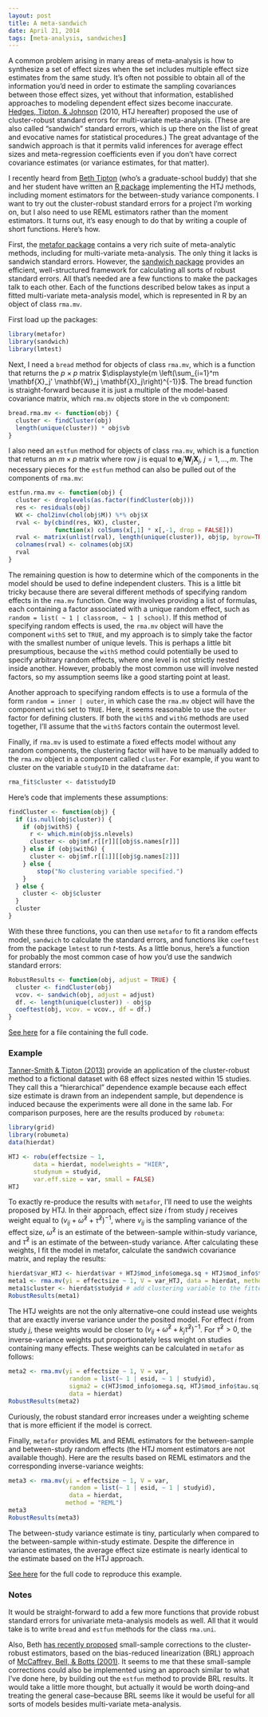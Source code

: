 ```yaml
---
layout: post
title: A meta-sandwich
date: April 21, 2014
tags: [meta-analysis, sandwiches]
---
```


A common problem arising in many areas of meta-analysis is how to synthesize a set of effect sizes when the set includes multiple effect size estimates from the same study. It's often not possible to obtain all of the information you'd need in order to estimate the sampling covariances between those effect sizes, yet without that information, established approaches to modeling dependent effect sizes become inaccurate. [Hedges, Tipton, & Johnson](http://doi.org/10.1002/jrsm.5) (2010, HTJ hereafter) proposed the use of cluster-robust  standard errors for multi-variate meta-analysis. (These are also called "sandwich" standard errors, which is up there on the list of great and evocative names for statistical procedures.) The great advantage of the sandwich approach is that it permits valid inferences for average effect sizes and meta-regression coefficients even if you don't have correct covariance estimates (or variance estimates, for that matter).

I recently heard from [Beth Tipton](http://blogs.cuit.columbia.edu/let2119/) (who's a graduate-school buddy) that she and her student have written an [R package](http://cran.r-project.org/web/packages/robumeta/index.html) implementing the HTJ methods, including moment estimators for the between-study variance components. I want to try out the cluster-robust standard errors for a project I'm working on, but I also need to use REML estimators rather than the moment estimators. It turns out, it's easy enough to do that by writing a couple of short functions. Here's how.

First, the [metafor package](http://cran.r-project.org/web/packages/metafor/index.html) contains a very rich suite of meta-analytic methods, including for multi-variate meta-analysis. The only thing it lacks is sandwich standard errors. However, the [sandwich package](http://cran.r-project.org/web/packages/sandwich/index.html) provides an efficient, well-structured framework for calculating all sorts of robust standard errors. All that's needed are a few functions to make the packages talk to each other. Each of the functions described below takes as input a fitted multi-variate meta-analysis model, which is represented in R by an object of class `rma.mv`.

First load up the packages:
```r
library(metafor)
library(sandwich)
library(lmtest)
```

Next, I need a `bread` method for objects of class `rma.mv`, which is a function that returns the $p \times p$ matrix $\displaystyle{m \left(\sum_{i=1}^m \mathbf{X}_j' \mathbf{W}_j \mathbf{X}_j\right)^{-1}}$. The bread function is straight-forward because it is just a multiple of the model-based covariance matrix, which `rma.mv` objects store in the `vb` component:

```r
bread.rma.mv <- function(obj) {
  cluster <- findCluster(obj)
  length(unique(cluster)) * obj$vb  
}
```

I also need an `estfun` method for objects of class `rma.mv`, which is a function that returns an $m \times p$ matrix where row $j$ is equal to $\mathbf{e}_j' \mathbf{W}_j \mathbf{X}_j$, $j = 1,...,m$. The necessary pieces for the `estfun` method can also be pulled out of the components of `rma.mv`:
```r
estfun.rma.mv <- function(obj) {
  cluster <- droplevels(as.factor(findCluster(obj)))
  res <- residuals(obj)
  WX <- chol2inv(chol(obj$M)) %*% obj$X
  rval <- by(cbind(res, WX), cluster, 
             function(x) colSums(x[,1] * x[,-1, drop = FALSE]))
  rval <- matrix(unlist(rval), length(unique(cluster)), obj$p, byrow=TRUE)
  colnames(rval) <- colnames(obj$X)
  rval
}
```

The remaining question is how to determine which of the components in the model should be used to define independent clusters. This is a little bit tricky because there are several different methods of specifying random effects in the `rma.mv` function. One way involves providing a list of formulas, each containing a factor associated with a unique random effect, such as `random = list( ~ 1 | classroom, ~ 1 | school)`. If this method of specifying random effects is used, the `rma.mv` object will have the component `withS` set to `TRUE`, and my approach is to simply take the factor with the smallest number of unique levels. This is perhaps a little bit presumptious, because the `withS` method could potentially be used to specify arbitrary random effects, where one level is not strictly nested inside another. However, probably the most common use will involve nested factors, so my assumption seems like a good starting point at least.

Another approach to specifying random effects is to use a formula of the form `random = inner | outer`, in which case the `rma.mv` object will have the component `withG` set to `TRUE`. Here, it seems reasonable to use the `outer` factor for defining clusters. If both the `withS` and `withG` methods are used together, I'll assume that the `withS` factors contain the outermost level. 

Finally, if `rma.mv` is used to estimate a fixed effects model without any random components, the clustering factor will have to be manually added to the `rma.mv` object in a component called `cluster`. For example, if you want to cluster on the variable `studyID` in the dataframe `dat`: 
```r
rma_fit$cluster <- dat$studyID
```

Here's code that implements these assumptions:
```r
findCluster <- function(obj) {
  if (is.null(obj$cluster)) {
    if (obj$withS) {
      r <- which.min(obj$s.nlevels)
      cluster <- obj$mf.r[[r]][[obj$s.names[r]]]
    } else if (obj$withG) {
      cluster <- obj$mf.r[[1]][[obj$g.names[2]]]
    } else {
        stop("No clustering variable specified.")
    }
  } else {
    cluster <- obj$cluster
  }
  cluster
}
```

With these three functions, you can then use `metafor` to fit a random effects model, `sandwich` to calculate the standard errors, and functions like `coeftest` from the package `lmtest` to run $t$-tests. As a little bonus, here's a function for probably the most common case of how you'd use the sandwich standard errors:
```r
RobustResults <- function(obj, adjust = TRUE) {
  cluster <- findCluster(obj)  
  vcov. <- sandwich(obj, adjust = adjust)
  df. <- length(unique(cluster)) - obj$p
  coeftest(obj, vcov. = vcov., df = df.)
}
```

[See here](https://gist.github.com/jepusto/11144005) for a file containing the full code.

### Example

[Tanner-Smith & Tipton (2013)](http://doi.org/10.1002/jrsm.1091) provide an application of the cluster-robust method to a fictional dataset with 68 effect sizes nested within 15 studies. They call this a "hierarchical" dependence example because each effect size estimate is drawn from an independent sample, but dependence is induced because the experiments were all done in the same lab. For comparison purposes, here are the results produced by `robumeta`:
```r
library(grid)
library(robumeta)
data(hierdat)

HTJ <- robu(effectsize ~ 1,
       data = hierdat, modelweights = "HIER",
       studynum = studyid,
       var.eff.size = var, small = FALSE)
HTJ
```

To exactly re-produce the results with `metafor`, I'll need to use the weights proposed by HTJ. In their approach, effect size $i$ from study $j$ receives weight equal to $\left(v_{ij} + \hat\omega^2 + \hat\tau^2\right)^{-1}$, where $v_{ij}$ is the sampling variance of the effect size, $\hat\omega^2$ is an estimate of the between-sample within-study variance, and $\hat\tau^2$ is an estimate of the between-study variance. After calculating these weights, I fit the model in metafor, calculate the sandwich covariance matrix, and replay the results:

```r
hierdat$var_HTJ <- hierdat$var + HTJ$mod_info$omega.sq + HTJ$mod_info$tau.sq # calculate weights
meta1 <- rma.mv(yi = effectsize ~ 1, V = var_HTJ, data = hierdat, method = "FE")
meta1$cluster <- hierdat$studyid # add clustering variable to the fitted model
RobustResults(meta1)
```

The HTJ weights are not the only alternative--one could instead use weights that are exactly inverse variance under the posited model. For effect $i$ from study $j$, these weights would be closer to $\left(v_{ij} + \hat\omega^2 + k_j \hat\tau^2 \right)^{-1}$. For $\hat\tau^2 > 0$, the inverse-variance weights put proportionately less weight on studies containing many effects. These weights can be calculated in `metafor` as follows:

```r
meta2 <- rma.mv(yi = effectsize ~ 1, V = var, 
                 random = list(~ 1 | esid, ~ 1 | studyid), 
                 sigma2 = c(HTJ$mod_info$omega.sq, HTJ$mod_info$tau.sq),
                 data = hierdat)
RobustResults(meta2)
````

Curiously, the robust standard error increases under a weighting scheme that is more efficient if the model is correct. 

Finally, `metafor` provides ML and REML estimators for the between-sample and between-study random effects (the HTJ moment estimators are not available though). Here are the results based on REML estimators and the corresponding inverse-variance weights:
```r
meta3 <- rma.mv(yi = effectsize ~ 1, V = var, 
                 random = list(~ 1 | esid, ~ 1 | studyid), 
                 data = hierdat,
                method = "REML")
meta3
RobustResults(meta3)
````

The between-study variance estimate is tiny, particularly when compared to the between-sample within-study estimate. Despite the difference in variance estimates, the average effect size estimate is nearly identical to the estimate based on the HTJ approach.

[See here](https://gist.github.com/jepusto/11143798) for the full code to reproduce this example.

### Notes

It would be straight-forward to add a few more functions that provide robust standard errors for univariate meta-analysis models as well. All that it would take is to write `bread` and `estfun` methods for the class `rma.uni`. 

Also, Beth [has recently proposed](https://www.sree.org/conferences/2014s/program/downloads/abstracts/1089.pdf) 
small-sample corrections to the cluster-robust estimators, based on the bias-reduced linearization (BRL) approach of [McCaffrey, Bell, & Botts (2001)](http://www.amstat.org/sections/SRMS/Proceedings/y2001/Proceed/00264.pdf). It seems to me that these small-sample corrections could also be implemented using an approach similar to what I've done here, by building out the `estfun` method to provide BRL results. It would take a little more thought, but actually it would be worth doing--and treating the general case--because BRL seems like it would be useful for all sorts of models besides multi-variate meta-analysis.
